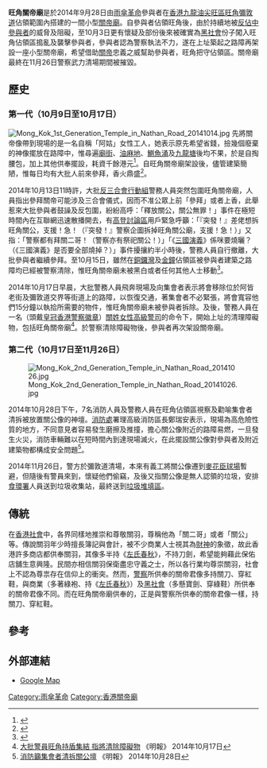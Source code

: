 {{coord|22|19|14.0|N|114|10|9.0|E|type:landmark_region:HK|display=title}}
'''旺角關帝廟'''是於2014年9月28日由[[雨傘革命|雨傘革命]]參與者在[[香港|香港]][[九龍|九龍]][[油尖旺區|油尖旺區]][[旺角|旺角]][[彌敦道|彌敦道]]佔領範圍內搭建的一間小型[[關帝廟|關帝廟]]。自參與者佔領旺角後，由於持續地被[[反佔中大遊行|反佔中參與者]]的威脅及阻礙，至10月3日更有懷疑及部份後來被確實為[[黑社會|黑社會]]份子闖入旺角佔領區搗亂及襲擊參與者，參與者認為警察執法不力，遂在上址築起之路障再架設一座小型關帝廟，希望借助[[關帝|關帝]]忠義之威幫助參與者，旺角把守佔領區。關帝廟最終在11月26日警察武力清場期間被摧毀。

== 歷史 ==
===第一代（10月9日至10月17日）===
[[File:Mong_Kok_1st_Generation_Temple_in_Nathan_Road_20141014.jpg|thumb]]
先將關帝像帶到現場的是一名自稱「阿姑」女性工人，她表示原先希望省錢，撿幾個廢棄的神像擺放在路障中，惟尋遍[[廟街_(香港)|廟街]]、[[油麻地|油麻地]]、[[鰂魚涌|鰂魚涌]]及[[九龍塘|九龍塘]]後均不果，於是自掏腰包，加上其他供奉擺設，耗資千餘港元<ref>{{cite news |title=女工擺關帝像 自掏千元爭普選 |url=http://inews1.mingpao.com/htm/INews/20141010/gb608270.htm |language=中文 |publisher=明報 |date=2014年10月10日 |accessdate=2014年10月15日 |archive-date=2014年10月18日 |archive-url=https://web.archive.org/web/20141018230651/http://inews1.mingpao.com/htm/INews/20141010/gb608270.htm |dead-url=no }}</ref>。自旺角關帝廟架設後，儘管建築簡陋，惟每日均有大批人前來參拜，香火鼎盛<ref>{{cite news |title=關帝像升級變「廟」 |url=http://www.mingpaocanada.com/Van/htm/News/20141012/HK-gah3_r.htm |language=中文 |publisher=明報 |date=2014年10月12日 |accessdate=2014年10月15日 |archive-date=2016年3月4日 |archive-url=https://web.archive.org/web/20160304201355/http://www.mingpaocanada.com/Van/htm/News/20141012/HK-gah3_r.htm |dead-url=no }}</ref>。

2014年10月13日11時許，大批[[反三合會行動組|反三合會行動組]]警務人員突然包圍旺角關帝廟，人員指出參拜關帝可能涉及三合會儀式，因而不准公眾上前「參拜」或者上香，此舉惹來大批參與者鼓譟及反包圍，紛紛高呼：「釋放關公，關公無罪！」事件在極短時間內在互聯網迅速散播開去，有[[高登討論區|高登討論區]]用戶緊急呼籲：「『突發！』差佬想拆旺角關公，支援！急！（『突發！』警察企圖拆掉旺角關公廟，支援！急！）」又指：「警察都有拜關二哥！（警察亦有祭祀關公！）」「《[[三國演義|三國演義]]》係咪要燒曬？（《三國演義》是否要全部燒掉？）」事件擾攘約半小時後，警務人員自行撤離，大批參與者繼續參拜。至10月15日，雖然在[[銅鑼灣|銅鑼灣]]及[[金鐘|金鐘]]佔領區被參與者建築之路障均已經被警察清除，惟旺角關帝廟未被黑白或者任何其他人士移動<ref>{{cite news |title=【佔領旺角】旺角「關帝廟」現Google Map |url=http://hk.apple.nextmedia.com/realtime/news/20141014/53017515 |language=中文 |publisher=蘋果日報 |date=2014年10月14日 |accessdate=2014年10月15日 |archive-date=2016年3月4日 |archive-url=https://web.archive.org/web/20160304210009/http://hk.apple.nextmedia.com/realtime/news/20141014/53017515 |dead-url=no }}</ref>。

2014年10月17日早晨，大批警務人員飛奔現場及向集會者表示將會移除位於阿皆老街及彌敦道交界等街道上的路障，以恢復交通，著集會者不必緊張，將會寬容他們15分鐘以執拾所需要的物件，惟旺角關帝廟未被參與者拆除。及後，警務人員在一名（頭戴[[皇冠|皇冠]][[香港警察徽章|香港警察徽章]]）[[關姓|關姓]][[香港女性警務人員|女性]][[高級警司|高級警司]]的命令下，開始上址的清理障礙物，包括旺角關帝廟<ref>[http://news.mingpao.com/ins/%E5%A4%A7%E6%89%B9%E8%AD%A6%E5%93%A1%E6%97%BA%E8%A7%92%E6%8C%81%E7%9B%BE%E9%9B%86%E7%B5%90%20%E6%8C%87%E5%B0%87%E6%B8%85%E9%99%A4%E9%9A%9C%E7%A4%99%E7%89%A9/web_tc/article/20141017/s00001/1413494696571 大批警員旺角持盾集結 指將清除障礙物] {{Wayback|url=http://news.mingpao.com/ins/%E5%A4%A7%E6%89%B9%E8%AD%A6%E5%93%A1%E6%97%BA%E8%A7%92%E6%8C%81%E7%9B%BE%E9%9B%86%E7%B5%90%20%E6%8C%87%E5%B0%87%E6%B8%85%E9%99%A4%E9%9A%9C%E7%A4%99%E7%89%A9/web_tc/article/20141017/s00001/1413494696571 |date=20160304193835 }} 《明報》 2014年10月17日</ref>。於警察清除障礙物後，參與者再次架設關帝廟。

===第二代（10月17日至11月26日）===
[[File:Mong_Kok_2nd_Generation_Temple_in_Nathan_Road_20141026.jpg|thumb]]

2014年10月28日下午，7名消防人員及警務人員在旺角佔領區視察及勸喻集會者清拆被放置關公像的神壇。[[消防處|消防處]]署理高級消防區長鄭瑞安表示，現場為高危險性質的地方，不同意見者容易發生磨擦及推撞，擔心關公像附近的路障易燃，一旦發生火災，消防車輛難以在短時間內到達現場滅火，在此擺設關公像對參與者及附近建築物都構成安全問題<ref>[http://inews1.mingpao.com/htm/INews/20141028/gb314040.htm 消防籲集會者清拆關公壇] 《明報》 2014年10月28日</ref>。

2014年11月26日，警方於彌敦道清場，本來有義工將關公像遷到[[麥花臣球場|麥花臣球場]]暫避，但隨後有警員來到，懷疑他們偷竊，及後又指關公像是無人認領的垃圾，安排[[食環署|食環署]]人員送到垃圾收集站，最終送到[[垃圾堆填區|垃圾堆填區]]。

== 傳統 ==
{{main|關羽#香港信仰}}
在[[香港社會|香港社會]]中，各界同樣地推崇和尊敬關羽，尊稱他為「關二哥」或者「關公」等。傳說關羽年少時擅長簿記與會計，被不少商業人士視其為[[財神|財神]]的象徵，故此香港許多商店都供奉關羽，其像多半持《[[左氏春秋|左氏春秋]]》，不持刀劍，希望能夠藉此保佑店舖生意興隆。民間亦相信關羽保衛盡忠守義之士，所以各行業均尊崇關羽，社會上不認為尊祟存在信仰上的衝突。然而，[[香港警務處|警察]]所供奉的關帝君像多持關刀、穿紅鞋，與商業（多著綠袍、持《[[左氏春秋|左氏春秋]]》）及[[黑社會|黑社會]]（多懸寶劍、穿綠鞋）所供奉的關帝君像不同。而在旺角關帝廟供奉的，正是與警察所供奉的關帝君像一樣，持關刀、穿紅鞋。

==參考==
{{reflist}}

==外部連結==
{{commonscat|Emperor Guan Temple on Nathan Road, Mong Kok}}
* [https://www.google.com.tw/maps/place/%E6%97%BA%E8%A7%92%E9%97%9C%E5%B8%9D%E5%BB%9F/@22.320884,114.169098,17z/data=!3m1!4b1!4m2!3m1!1s0x340400c80d67cac7:0x7a7d446624d9f8c5 Google Map]
{{雨傘革命}}
[[Category:雨傘革命|Category:雨傘革命]]
[[Category:香港關帝廟|Category:香港關帝廟]]